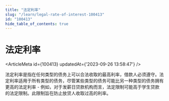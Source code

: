 ```yaml
---
title: "法定利率"
slug: "/learn/legal-rate-of-interest-100413"
id: "100413"
hide_table_of_contents: true
---
```



# 法定利率

<ArticleMeta id={100413} updatedAt={'2023-09-26 13:58:47'} />
<div className='border-solid border-b border-t-0 my-4 border-[var(--ifm-color-gray-300)]' />

法定利率是指在任何类型的债务上可以合法收取的最高利率，借款人必须遵守。法定利率适用于所有类型的债务，尽管某些类型的债务可能比另一种类型的债务拥有更高的法定利率 - 例如，对于发薪日贷款机构而言，法定限制可能高于学生贷款的法定限制。此限制旨在防止放贷人收取过高的利率。
